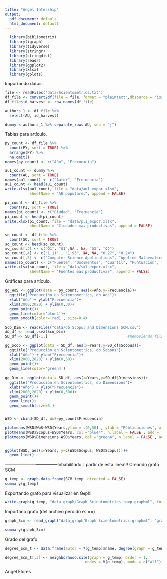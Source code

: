 ```yaml
---
title: "Angel Intership"
output:
  pdf_document: default
  html_document: default
---
```


```r
  library(bibliometrix)
  library(igraph)
  library(tidyverse)
  library(stringr)
  library(stringdist)
  library(readr)
  library(ggplot2)
  library(xlsx)
  library(gplots)
```


Importando datos.
```r
file <- readFiles("data/Scientometrics.txt")
df_file <- convert2df(file = file, format = "plaintext",dbsource = "isi" )
df_file$id_harvest <- row.names(df_file)

authors_1 <- df_file %>% 
  select(AU, id_harvest)

dummy <-authors_1 %>% separate_rows(AU, sep = ";")
```

Tablas para artículo.
```r
py_count <- df_file %>% 
  count(PY, sort = TRUE) %>% 
  arrange(PY) %>% 
  na.omit()
names(py_count) <- c("Año", "Frecuencia")

au1_count <- dummy %>% 
  count(AU, sort = TRUE)
names(au1_count) <- c("Autor", "Frecuencia")
au1_count <- head(au1_count)
write.xlsx(au1_count, file = "data/au1_expor.xlsx", 
           sheetName = "AU populares", append = FALSE)

pi_count <- df_file %>% 
  count(PI, sort = TRUE)
names(pi_count) <- c("Ciudad", "Frecuencia")
pi_count <- head(pi_count)
write.xlsx(pi_count, file = "data/pi1_expor.xlsx",
           sheetName = "Ciudades mas productivas", append = FALSE)

so_count <- df_file %>% 
  count(SO, sort = TRUE)
so_count <- head(so_count)
so_count[,3] <- c("Q1", "Q1",NA , NA, "Q2", "Q3")
so_count[,4] <- c("1.11" , "1.95", NA, NA, "0.27", "0.24")
so_count[,5] <- c("Computer Science Applications", "Applied Mathematics", NA, NA, "Multidisclipinary", "Computer Science Applications")
names(so_count) <- c("Fuente", "Documentos", "Cuartil", "Puntuación", "Área de mayor impacto")
write.xlsx(so_count, file = "data/so1_expor.xlsx",
           sheetName = "Fuentes mas productivas", append = FALSE)

```

Gráficas para artículo.
```r
gg_WoS <- ggplot(data = py_count, aes(x=Año,y=Frecuencia))+
  ggtitle("Producción en Scientometrics, db Wos")+
  xlab("Año")+ ylab("Frecuencia")+
  xlim(2000,2020) + ylim(0,30)+
  geom_point()+
  geom_line(color='blue4')+
  geom_smooth(color='red1', size=0.4)
  
Sco_Dim <- readFiles("data/db Scopus and Dimensions SCM.csv")
SD_df <- read_csv2(Sco_Dim)
SD_df <- SD_df[-1,]                                    #Removiendo fila de año 2000.

gg_Scop <- ggplot(data = SD_df, aes(x=Years,y=SD_df$Scopus))+
  ggtitle("Producción en Scientometrics, db Scopus")+
  xlab("Año") + ylab("Frecuencia")+
  xlim(2000,2020) + ylim(0,50)+
  geom_point()+
  geom_line(color='green4')
  
gg_Dim <- ggplot(data = SD_df, aes(x=Years,y=SD_df$Dimensions))+
  ggtitle("Producción en Scientometrics, db Dimensions")+
  xlab("Año") + ylab("Frecuencia")+
  xlim(2000,2020) + ylim(0,500)+
  geom_point()+
  geom_line()+
  geom_smooth(size=0.)


WSD <- cbind(SD_df, WoS=py_count$Frecuencia)

plotmeans(WSD$WoS~WSD$Years,ylim = c(0,50) , ylab = "Públicaciones", xlab = "Registro en WoS / Scopus", main = "Registro de literatura en Scientometrics" , n.label = FALSE)
plotmeans(WSD$Scopus~WSD$Years, col ="blue4", n.label = FALSE , add = TRUE)
plotmeans(WSD$Dimensions~WSD$Years, col ="green4", n.label = FALSE , add = TRUE)


ggplot(WSD, aes(x=Years, y=c(WSD$Scopus, WSD$Scopus)))+
  geom_line()

```
------------------------------------Inhabilitado a partir de esta linea!!!
Creando grafo SCM
```r
g_temp <- graph.data.frame(SCM_temp, directed = FALSE)
summary(g_temp)
```

Exportando grafo para visualizar en Gephi
```r
write.graph(g_temp, "data_graph/Graph Scientometrics_temp.graphml", format = "graphml")
```

Importano grafo (del archivo perdido es ==)
```r
graph_Scm <- read_graph("data_graph/Graph Scientometrics.graphml", "graphml")

summary(graph_Scm) 
```


Grado del grafo
```r
degree_Scm_t <- data.frame(autor = V(g_temp)$name, degree(graph = g_temp))

degree_Scm_t[,3] <- neighborhood.size(graph = g_temp, order = 1,
                                    nodes = V(g_temp), mode = c("all"))

```
Angel Flores
